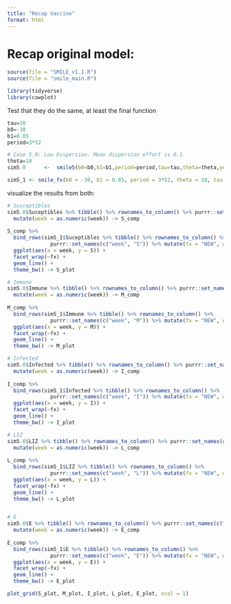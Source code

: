 ```yaml
---
title: "Recap Vaccine"
format: html
---
```


# Recap original model:

```r
source(file = "SMILE_v1.1.R")
source(file = "smile_main.R")
```


```r
library(tidyverse)
library(cowplot)
```

Test that they do the same, at least the final function 

```r
tau=10
b0=-30
b1=0.85
period=3*52

# Case 5.0: Low Dispersion. Mean dispersion effort is 0.1
theta=10
sim5.0		<-	smile5(b0=b0,b1=b1,period=period,tau=tau,theta=theta,years=10)
```

```r
sim5_1 <- smile_fx(b0 = -30, b1 = 0.85, period = 3*52, theta = 10, tau = 10, years = 10)
```

visualize the results from both:


```r

# Susceptibles
sim5.0$Suceptibles %>% tibble() %>% rownames_to_column() %>% purrr::set_names(c("week", "S")) %>% mutate(fx = "OG") %>% 
  mutate(week = as.numeric(week)) -> S_comp
  
S_comp %>% 
  bind_rows(sim5_1$Suceptibles %>% tibble() %>% rownames_to_column() %>%
              purrr::set_names(c("week", "S")) %>% mutate(fx = "NEW", week = as.numeric(week))) %>% 
  ggplot(aes(x = week, y = S)) +
  facet_wrap(~fx) +
  geom_line() +
  theme_bw() -> S_plot

# Immune
sim5.0$Immune %>% tibble() %>% rownames_to_column() %>% purrr::set_names(c("week", "M")) %>% mutate(fx = "OG") %>% 
  mutate(week = as.numeric(week)) -> M_comp
  
M_comp %>% 
  bind_rows(sim5_1$Immune %>% tibble() %>% rownames_to_column() %>%
              purrr::set_names(c("week", "M")) %>% mutate(fx = "NEW", week = as.numeric(week))) %>% 
  ggplot(aes(x = week, y = M)) +
  facet_wrap(~fx) +
  geom_line() +
  theme_bw() -> M_plot

# Infected
sim5.0$Infected %>% tibble() %>% rownames_to_column() %>% purrr::set_names(c("week", "I")) %>% mutate(fx = "OG") %>% 
  mutate(week = as.numeric(week)) -> I_comp
  
I_comp %>% 
  bind_rows(sim5_1$Infected %>% tibble() %>% rownames_to_column() %>%
              purrr::set_names(c("week", "I")) %>% mutate(fx = "NEW", week = as.numeric(week))) %>% 
  ggplot(aes(x = week, y = I)) +
  facet_wrap(~fx) +
  geom_line() +
  theme_bw() -> I_plot

# LIZ
sim5.0$LIZ %>% tibble() %>% rownames_to_column() %>% purrr::set_names(c("week", "L")) %>% mutate(fx = "OG") %>% 
  mutate(week = as.numeric(week)) -> L_comp
  
L_comp %>% 
  bind_rows(sim5_1$LIZ %>% tibble() %>% rownames_to_column() %>%
              purrr::set_names(c("week", "L")) %>% mutate(fx = "NEW", week = as.numeric(week))) %>% 
  ggplot(aes(x = week, y = L)) +
  facet_wrap(~fx) +
  geom_line() +
  theme_bw() -> L_plot


# E
sim5.0$E %>% tibble() %>% rownames_to_column() %>% purrr::set_names(c("week", "E")) %>% mutate(fx = "OG") %>% 
  mutate(week = as.numeric(week)) -> E_comp
  
E_comp %>% 
  bind_rows(sim5_1$E %>% tibble() %>% rownames_to_column() %>%
              purrr::set_names(c("week", "E")) %>% mutate(fx = "NEW", week = as.numeric(week))) %>% 
  ggplot(aes(x = week, y = E)) +
  facet_wrap(~fx) +
  geom_line() +
  theme_bw() -> E_plot

plot_grid(S_plot, M_plot, I_plot, L_plot, E_plot, ncol = 1)

```

